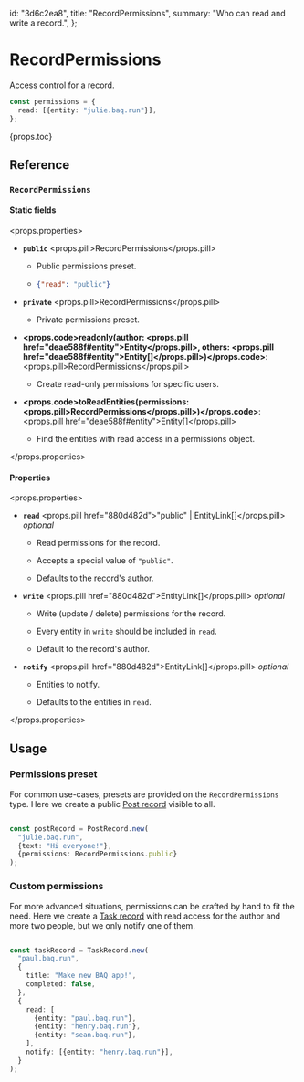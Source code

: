   id: "3d6c2ea8",
  title: "RecordPermissions",
  summary: "Who can read and write a record.",
};

# RecordPermissions

Access control for a record.

```ts
const permissions = {
  read: [{entity: "julie.baq.run"}],
};
```

{props.toc}

## Reference

### `RecordPermissions`

#### Static fields

<props.properties>

- **`public`** <props.pill>RecordPermissions</props.pill>

  - Public permissions preset.

  - ```json
    {"read": "public"}
    ```

- **`private`** <props.pill>RecordPermissions</props.pill>

  - Private permissions preset.

- **<props.code>readonly(author: <props.pill href="deae588f#entity">Entity</props.pill>, others: <props.pill href="deae588f#entity">Entity[]</props.pill>)</props.code>**: <props.pill>RecordPermissions</props.pill>

  - Create read-only permissions for specific users.

- **<props.code>toReadEntities(permissions: <props.pill>RecordPermissions</props.pill>)</props.code>**: <props.pill href="deae588f#entity">Entity[]</props.pill>

  - Find the entities with read access in a permissions object.

</props.properties>

#### Properties

<props.properties>

- **`read`** <props.pill href="880d482d">"public" | EntityLink[]</props.pill> _optional_

  - Read permissions for the record.

  - Accepts a special value of `"public"`.

  - Defaults to the record's author.

- **`write`** <props.pill href="880d482d">EntityLink[]</props.pill> _optional_

  - Write (update / delete) permissions for the record.

  - Every entity in `write` should be included in `read`.

  - Default to the record's author.

- **`notify`** <props.pill href="880d482d">EntityLink[]</props.pill> _optional_

  - Entities to notify.

  - Defaults to the entities in `read`.

</props.properties>

## Usage

### Permissions preset

For common use-cases, presets are provided on the `RecordPermissions` type. Here we create a public [Post record](/todo) visible to all.

```ts

const postRecord = PostRecord.new(
  "julie.baq.run",
  {text: "Hi everyone!"},
  {permissions: RecordPermissions.public}
);
```

### Custom permissions

For more advanced situations, permissions can be crafted by hand to fit the need. Here we create a [Task record](/todo) with read access for the author and more two people, but we only notify one of them.

```ts

const taskRecord = TaskRecord.new(
  "paul.baq.run",
  {
    title: "Make new BAQ app!",
    completed: false,
  },
  {
    read: [
      {entity: "paul.baq.run"},
      {entity: "henry.baq.run"},
      {entity: "sean.baq.run"},
    ],
    notify: [{entity: "henry.baq.run"}],
  }
);
```
